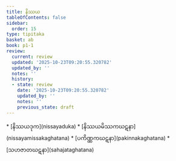 ```yaml
---
title: နိဿယ
tableOfContents: false
sidebar:
  order: 15
type: tipitaka
basket: ab
book: p1-1
review:
  current: review
  updated: '2025-10-23T09:20:55.320782'
  updated_by: ''
  notes: ''
  history:
  - state: review
    date: '2025-10-23T09:20:55.320782'
    updated_by: ''
    notes: ''
    previous_state: draft
---
```



<ReviewStatus review={frontmatter.review} showDetails={true} />

<HypothesisAnnotation frontmatter={frontmatter} />

<DynamicBreadcrumb />



<TableOfContents book="p1-1">
* [နိဿယဒုက](nissayaduka)
* [နိဿယမိဿကဃဋနာ](nissayamissakaghatana)
* [ပကိဏ္ဏကဃဋနာ](pakinnakaghatana)
* [သဟဇာတဃဋနာ](sahajataghatana)
</TableOfContents>